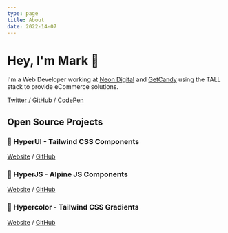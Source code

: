 ```yaml
---
type: page
title: About
date: 2022-14-07
---
```


# Hey, I'm Mark 👋

I'm a Web Developer working at [Neon Digital](https://www.neondigital.co.uk) and [GetCandy](https://www.getcandy.io) using the TALL stack to provide eCommerce solutions.

[Twitter](https://twitter.com/itsmarkmead) / [GitHub](https://github.com/markmead) / [CodePen](https://codepen.io/markmead/)

## Open Source Projects

### 🧱 HyperUI - Tailwind CSS Components

[Website](https://www.hyperui.dev/) / [GitHub](https://github.com/markmead/hyperui)

### 👾 HyperJS - Alpine JS Components

[Website](https://www.hyperjs.dev/) / [GitHub](https://github.com/markmead/hyperjs)

### 🎨 Hypercolor - Tailwind CSS Gradients

[Website](https://www.hypercolor.dev/) / [GitHub](https://github.com/jordihales/hypercolor)
